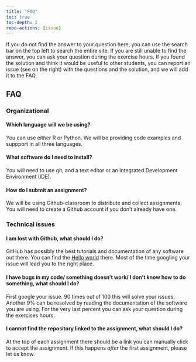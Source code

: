 ```yaml
---
title: "FAQ"
toc: true
toc-depth: 2
repo-actions: [issue]
---
```


::: callout-tip
If you do not find the answer to your question here, you can use the search bar on the top left to search the entire site. If you are still unable to find the answer, you can ask your question during the exercise hours. If you found the solution and think it would be useful to other students, you can  report an issue (see on the right) with the questions and the solution, and we will add it to the FAQ.
:::

## FAQ

### Organizational

#### Which language will we be using?

You can use either R or Python. We will be providing code examples and suppport in all three languages. 



#### What software do I need to install?

You will need to use git, and a text editor or an Integrated Development Environment (IDE).

<!-- For git, please see [here](resources/tutorials/github.qmd) for instructions on how to install it.

You can use any kind of text editor or IDE you like. We recomment using [VS Code](https://code.visualstudio.com/) with the extension corresponding to your language of choice. You can also use [Rstudio](https://rstudio.com/products/rstudio/download/) for R. See [here](resources/tutorials/installing_software.qmd) for instructions on how to install the software and IDEs. -->

#### How do I submit an assignment?

We will be using Github-classroom to distribute and collect assignments. You will need to create a Github account if you don't already have one.


### Technical issues

#### I am lost with Github, what should I do?

GitHub has possibly the best tutorials and documentation of any software out there. You can find the [Hello world](https://docs.github.com/en/get-started/quickstart/hello-world) there. Most of the time googling your issue will lead you to the right place.


#### I have bugs in my code/ something doesn't work/ I don't know how to do something, what should I do?

First google your issue. 90 times out of 100 this will solve your issues. Another 9% can be resolved by reading the documentation of 
the software you are using. For the very last percent you can ask your question during the exercises hours. 


#### I cannot find the repository linked to the assignment, what should I do?

At the top of each assignment there should be a link you can manually click to accept the assignment. If this happens *after* the first assignment, please let us know.